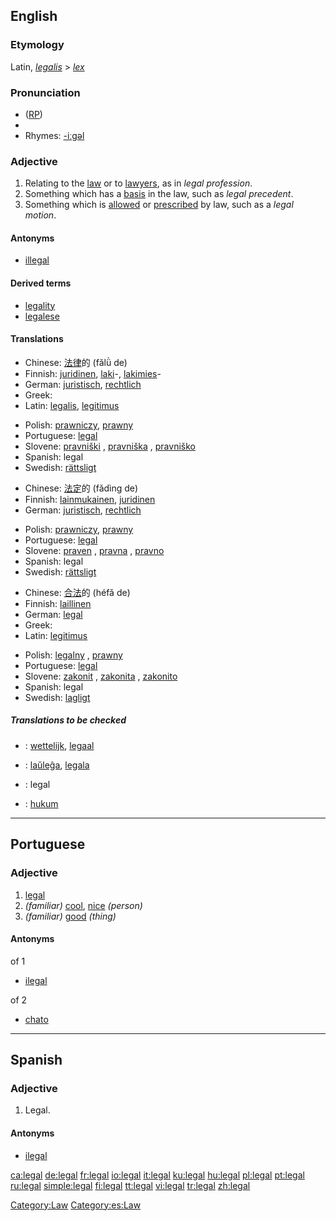 ==English==

{{rank|winter|expect|nation|964|legal|spread|enter|consider}}

===Etymology===
Latin, ''[[legalis]]'' > ''[[lex]]''

===Pronunciation===
* ([[RP]]) {{IPA|/liːɡl/}}
*{{audio|en-us-legal.ogg|Audio (US)}}
*Rhymes: [[Rhymes:English:-iːɡəl|-iːɡəl]]

===Adjective===
{{en-adj}}

# Relating to the [[law]] or to [[lawyer]]s, as in ''legal profession''.
# Something which has a [[basis]] in the law, such as ''legal precedent''.
# Something which is [[allow]]ed or [[prescribe]]d by law, such as a ''legal motion''.

====Antonyms====
*[[illegal]]

====Derived terms====
*[[legality]]
*[[legalese]]

====Translations====
{{trans-top|Relating to the law or to lawyers}}
*Chinese: [[法律]]的 (fǎlǜ de)
*Finnish: [[juridinen]], [[laki]]-, [[lakimies]]-
*German: [[juristisch]], [[rechtlich]]
*Greek: {{t|el|νομικός}}
*Latin: [[legalis]], [[legitimus]]
{{trans-mid}}
*Polish: [[prawniczy]], [[prawny]]
*Portuguese: [[legal#Portuguese|legal]]
*Slovene: [[pravniški]] {{m}}, [[pravniška]] {{f}}, [[pravniško]] {{n}}
*Spanish: legal
*Swedish: [[rättsligt]]
{{trans-bottom}}

{{trans-top|Something which has a basis in the law}}
*Chinese: [[法定]]的 (fǎdìng de)
*Finnish: [[lainmukainen]], [[juridinen]]
*German: [[juristisch]], [[rechtlich]]
{{trans-mid}}
*Polish: [[prawniczy]], [[prawny]]
*Portuguese: [[legal#Portuguese|legal]]
*Slovene: [[praven]] {{m}}, [[pravna]] {{f}}, [[pravno]] {{n}}
*Spanish: legal
*Swedish: [[rättsligt]]
{{trans-bottom}}

{{trans-top|Something which is allowed or prescribed by law}}
*Chinese: [[合法]]的 (héfǎ de)
*Finnish: [[laillinen]]
*German: [[legal]]
*Greek: {{t|el|νόμιμος}}
*Latin: [[legitimus]]
{{trans-mid}}
*Polish: [[legalny]] {{m}}, [[prawny]]
*Portuguese: [[legal#Portuguese|legal]]
*Slovene: [[zakonit]] {{m}}, [[zakonita]] {{f}}, [[zakonito]] {{n}}
*Spanish: legal
*Swedish: [[lagligt]]
{{trans-bottom}}

=====Translations to be checked=====
{{checktrans}}
{{top}}
*{{ttbc|Dutch}}: [[wettelijk]], [[legaal]]
*{{ttbc|Esperanto}}: [[laŭleĝa]], [[legala]]
*{{ttbc|Interlingua}}: legal
{{mid}}
*{{ttbc|Indonesian}}: [[hukum]]
{{bottom}}

[[Category:Law]]

----

==Portuguese==

===Adjective===
{{pt-adj-ng|singular=legal|plural=legais}}

# [[legal#English|legal]]
# ''(familiar)'' [[cool]], [[nice]] ''(person)''
# ''(familiar)'' [[good]] ''(thing)''

====Antonyms====
;of 1
*[[ilegal]]
;of 2
*[[chato]]

----

==Spanish==

===Adjective===
{{es-adj|pl=legales}}

# Legal.

====Antonyms====
*[[ilegal]]

[[Category:es:Law]]

[[ca:legal]]
[[de:legal]]
[[fr:legal]]
[[io:legal]]
[[it:legal]]
[[ku:legal]]
[[hu:legal]]
[[pl:legal]]
[[pt:legal]]
[[ru:legal]]
[[simple:legal]]
[[fi:legal]]
[[tt:legal]]
[[vi:legal]]
[[tr:legal]]
[[zh:legal]]